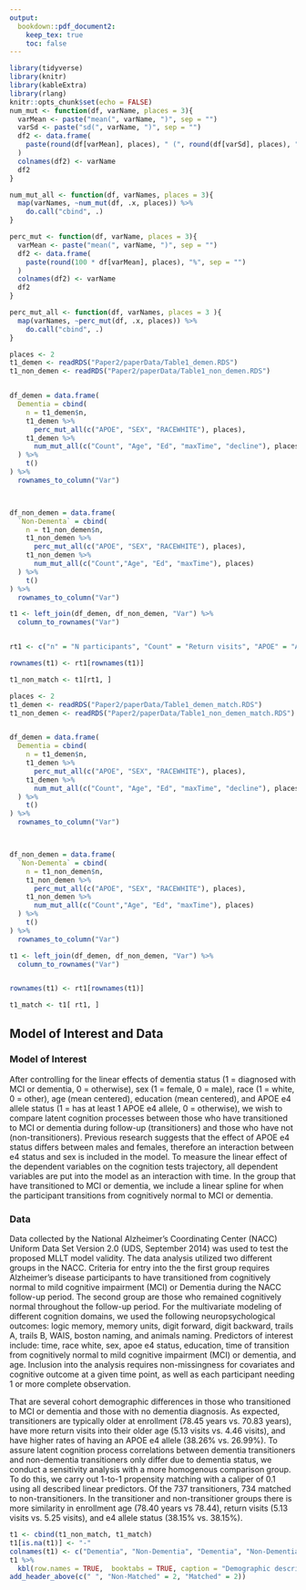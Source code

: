 ```yaml
---
output: 
  bookdown::pdf_document2:
    keep_tex: true
    toc: false
---
```


```r
library(tidyverse)
library(knitr)
library(kableExtra)
library(rlang)
knitr::opts_chunk$set(echo = FALSE)
num_mut <- function(df, varName, places = 3){
  varMean <- paste("mean(", varName, ")", sep = "")
  varSd <- paste("sd(", varName, ")", sep = "")
  df2 <- data.frame(
    paste(round(df[varMean], places), " (", round(df[varSd], places), ")", sep = "")
  )
  colnames(df2) <- varName
  df2
}

num_mut_all <- function(df, varNames, places = 3){
  map(varNames, ~num_mut(df, .x, places)) %>%
    do.call("cbind", .)
}

perc_mut <- function(df, varName, places = 3){
  varMean <- paste("mean(", varName, ")", sep = "")
  df2 <- data.frame(
    paste(round(100 * df[varMean], places), "%", sep = "")
  )
  colnames(df2) <- varName
  df2
}

perc_mut_all <- function(df, varNames, places = 3 ){
  map(varNames, ~perc_mut(df, .x, places)) %>%
    do.call("cbind", .)
}
```


```r
places <- 2
t1_demen <- readRDS("Paper2/paperData/Table1_demen.RDS")
t1_non_demen <- readRDS("Paper2/paperData/Table1_non_demen.RDS")


df_demen = data.frame(
  Dementia = cbind(
    n = t1_demen$n,
    t1_demen %>%
      perc_mut_all(c("APOE", "SEX", "RACEWHITE"), places),
    t1_demen %>%
      num_mut_all(c("Count", "Age", "Ed", "maxTime", "decline"), places)
  ) %>%
    t()
) %>%
  rownames_to_column("Var")



df_non_demen = data.frame(
  `Non-Dementa` = cbind(
    n = t1_non_demen$n,
    t1_non_demen %>%
      perc_mut_all(c("APOE", "SEX", "RACEWHITE"), places),
    t1_non_demen %>%
      num_mut_all(c("Count","Age", "Ed", "maxTime"), places)
  ) %>%
    t()
) %>%
  rownames_to_column("Var")

t1 <- left_join(df_demen, df_non_demen, "Var") %>%
  column_to_rownames("Var")


rt1 <- c("n" = "N participants", "Count" = "Return visits", "APOE" = "APOE e4 allele", "SEX" = "Sex (female)", "RACEWHITE" = "Race (white)", "Age" = "Age", "Ed" = "Education yrs", "maxTime" = "Follow-up trs", "decline" = "Time of decline\n(tears since baseline)")

rownames(t1) <- rt1[rownames(t1)]

t1_non_match <- t1[rt1, ]
```

```r
places <- 2
t1_demen <- readRDS("Paper2/paperData/Table1_demen_match.RDS")
t1_non_demen <- readRDS("Paper2/paperData/Table1_non_demen_match.RDS")


df_demen = data.frame(
  Dementia = cbind(
    n = t1_demen$n,
    t1_demen %>%
      perc_mut_all(c("APOE", "SEX", "RACEWHITE"), places),
    t1_demen %>%
      num_mut_all(c("Count", "Age", "Ed", "maxTime", "decline"), places)
  ) %>%
    t()
) %>%
  rownames_to_column("Var")



df_non_demen = data.frame(
  `Non-Dementa` = cbind(
    n = t1_non_demen$n,
    t1_non_demen %>%
      perc_mut_all(c("APOE", "SEX", "RACEWHITE"), places),
    t1_non_demen %>%
      num_mut_all(c("Count","Age", "Ed", "maxTime"), places)
  ) %>%
    t()
) %>%
  rownames_to_column("Var")

t1 <- left_join(df_demen, df_non_demen, "Var") %>%
  column_to_rownames("Var")


rownames(t1) <- rt1[rownames(t1)]

t1_match <- t1[ rt1, ]
```









## Model of Interest and Data

### Model of Interest {#MOI}


After controlling for the linear effects of dementia status (1 = diagnosed with MCI or dementia, 0 = otherwise), sex (1 = female, 0 = male), race (1 = white, 0 = other), age (mean centered), education (mean centered), and APOE e4 allele status (1 = has at least 1 APOE e4 allele, 0 = otherwise), we wish to compare latent cognition processes between those who have transitioned to MCI or dementia during follow-up (transitioners) and those who have not (non-transitioners). Previous research suggests that the effect of APOE e4 status differs between males and females, therefore an interaction between e4 status and sex is included in the model. To measure the linear effect of the dependent variables on the cognition tests trajectory, all dependent variables are put into the model as an interaction with time. In the group that have transitioned to MCI or dementia, we  include a linear spline for when the participant transitions from cognitively normal to MCI or dementia.

### Data {#DAT}

Data collected by the National Alzheimer's Coordinating Center (NACC) Uniform Data Set Version 2.0 (UDS, September 2014) was used to test the proposed MLLT model validity. The data analysis utilized two different groups in the NACC. Criteria for entry into the the first group requires Alzheimer's disease participants to have transitioned from cognitively normal to mild cognitive impairment (MCI) or Dementia during the NACC follow-up period. The second group are those who remained cognitively normal throughout the follow-up period. For the multivariate modeling of different cognition domains, we used the following neuropsychological outcomes: logic memory, memory units, digit forward, digit backward, trails A, trails B, WAIS, boston naming, and animals naming. Predictors of interest include: time, race white, sex, apoe e4 status, education, time of transition from cognitively normal to mild cognitive impairment (MCI) or dementia, and age. Inclusion into the analysis requires non-missingness for covariates and cognitive outcome at a given time point, as well as each participant needing 1 or more complete observation. 

That are several cohort demographic differences in those who transitioned to MCI or dementia and those with no dementia diagnosis. As expected, transitioners are typically older at enrollment (78.45 years vs. 70.83 years), have more return visits into their older age (5.13 visits vs. 4.46 visits), and have higher rates of having an APOE e4 allele (38.26% vs. 26.99%). To assure latent cognition process correlations between dementia transitioners and non-dementia transitioners only differ due to dementia status, we conduct a sensitivity analysis with a more homogenous comparison group. To do this, we carry out 1-to-1 propensity matching with a caliper of 0.1 using all described linear predictors. Of the 737 transitioners, 734 matched to non-transitioners. In the transitioner and non-transitioner groups there is more similarity in enrollment age (78.40 years vs 78.44), return visits (5.13 visits vs. 5.25 visits), and e4 allele status (38.15% vs. 38.15%).




```r
t1 <- cbind(t1_non_match, t1_match)
t1[is.na(t1)] <- "-"
colnames(t1) <- c("Dementia", "Non-Dementia", "Dementia", "Non-Dementia")
t1 %>%
  kbl(row.names = TRUE,  booktabs = TRUE, caption = "Demographic description for matched and unmatched datasets.")%>%
add_header_above(c(" ", "Non-Matched" = 2, "Matched" = 2)) 
  
```

